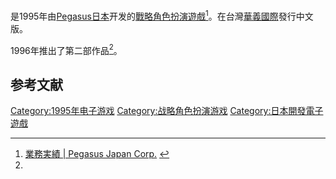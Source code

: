 {{NoteTA
| G1=Games
}}

{{Infobox VG
| title=灰石传说 ～魔界之泉～
| japanese= グレイストン・サーガ ～魔界の泉～
| developer=[[Pegasus|Pegasus日本]]
| publisher={{vgrelease new|JP|Pegasus日本|TW|[[華義國際|華義國際]]}}
| platform=[[NEC_PC-9801|NEC PC-9801]]
| released={{vgrelease new|JP|1995年}}
| genre=[[戰略角色扮演遊戲|戰略角色扮演遊戲]]
}}

{{vgname|灰石传说 ～魔界之泉～|ja=グレイストン・サーガ ～魔界の泉～}}是1995年由[[Pegasus|Pegasus日本]]开发的[[戰略角色扮演遊戲|戰略角色扮演遊戲]]<ref name="pegasus">[http://www.pegasus-japan.co.jp/?page_id=2 業務実績 | Pegasus Japan Corp.] {{webarchive|url=https://web.archive.org/web/20140905180222/http://www.pegasus-japan.co.jp/?page_id=2 |date=2014-09-05 }}</ref>。在台灣[[華義國際|華義國際]]發行中文版。

1996年推出了第二部作品{{vgname|魔界之泉 外传 ～動亂的魔都～|bold=no|ja=グレイストン・サーガ 外伝 ～動乱の魔都～}}<ref name="pegasus" />。

== 参考文献 ==
{{reflist}}

{{DEFAULTSORT:GrayStone Saga Makai no Izumi}}
[[Category:1995年电子游戏|Category:1995年电子游戏]]
[[Category:战略角色扮演游戏|Category:战略角色扮演游戏]]
[[Category:日本開發電子遊戲|Category:日本開發電子遊戲]]

{{tactical-rpg-videogame-stub}}